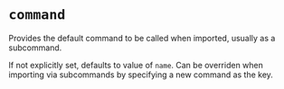 # `command`

Provides the default command to be called when imported, usually as a subcommand.

If not explicitly set, defaults to value of `name`. Can be overriden when importing via subcommands by specifying a new command as the key.